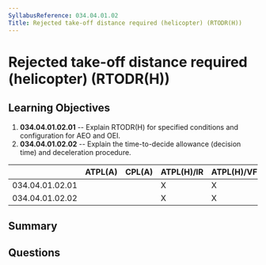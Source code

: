 ```yaml
---
SyllabusReference: 034.04.01.02
Title: Rejected take-off distance required (helicopter) (RTODR(H))
---
```


# Rejected take-off distance required (helicopter) (RTODR(H))

## Learning Objectives

1. **034.04.01.02.01** -- Explain RTODR(H) for specified conditions and
   configuration for AEO and OEI.
2. **034.04.01.02.02** -- Explain the time-to-decide allowance (decision time) and
   deceleration procedure.

|                 | ATPL(A) | CPL(A) | ATPL(H)/IR | ATPL(H)/VFR | CPL(H) | IR  | CBIR(A) |
| --------------- | ------- | ------ | ---------- | ----------- | ------ | --- | ------- |
| 034.04.01.02.01 |         |        | X          | X           |        |     |         |
| 034.04.01.02.02 |         |        | X          | X           |        |     |         |

## Summary

## Questions
